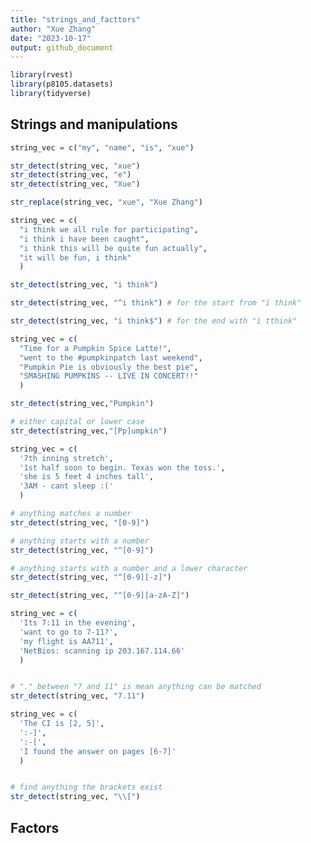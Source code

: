 ```yaml
---
title: "strings_and_facttors"
author: "Xue Zhang"
date: "2023-10-17"
output: github_document
---
```


```r
library(rvest)
library(p8105.datasets)
library(tidyverse)
```

## Strings and manipulations



```r
string_vec = c("my", "name", "is", "xue")

str_detect(string_vec, "xue")
str_detect(string_vec, "e")
str_detect(string_vec, "Xue")

str_replace(string_vec, "xue", "Xue Zhang")
```


```r
string_vec = c(
  "i think we all rule for participating",
  "i think i have been caught",
  "i think this will be quite fun actually",
  "it will be fun, i think"
  )

str_detect(string_vec, "i think")

str_detect(string_vec, "^i think") # for the start from "i think"

str_detect(string_vec, "i think$") # for the end with "i tthink"
```


```r
string_vec = c(
  "Time for a Pumpkin Spice Latte!",
  "went to the #pumpkinpatch last weekend",
  "Pumpkin Pie is obviously the best pie",
  "SMASHING PUMPKINS -- LIVE IN CONCERT!!"
  )

str_detect(string_vec,"Pumpkin")

# either capital or lower case
str_detect(string_vec,"[Pp]umpkin")

```





```r
string_vec = c(
  '7th inning stretch',
  '1st half soon to begin. Texas won the toss.',
  'she is 5 feet 4 inches tall',
  '3AM - cant sleep :('
  )

# anything matches a number 
str_detect(string_vec, "[0-9]")

# anything starts with a number
str_detect(string_vec, "^[0-9]")

# anything starts with a number and a lower character
str_detect(string_vec, "^[0-9][-z]")

str_detect(string_vec, "^[0-9][a-zA-Z]")

```



```r
string_vec = c(
  'Its 7:11 in the evening',
  'want to go to 7-11?',
  'my flight is AA711',
  'NetBios: scanning ip 203.167.114.66'
  )


# "." between "7 and 11" is mean anything can be matched
str_detect(string_vec, "7.11")

```




```r
string_vec = c(
  'The CI is [2, 5]',
  ':-]',
  ':-[',
  'I found the answer on pages [6-7]'
  )


# find anything the brackets exist
str_detect(string_vec, "\\[")
```


## Factors

```r

```


```r


```